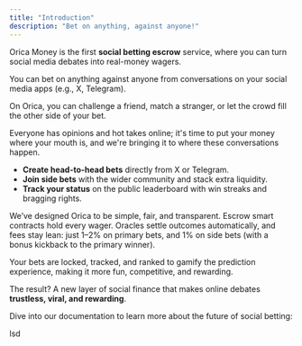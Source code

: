 ```yaml
---
title: "Introduction"
description: "Bet on anything, against anyone!"
---
```


Orica Money is the first **social betting escrow** service, where you can turn social media debates into real-money wagers.

You can bet on anything against anyone from conversations on your social media apps (e.g., X, Telegram).

On Orica, you can challenge a friend, match a stranger, or let the crowd fill the other side of your bet.

Everyone has opinions and hot takes online; it's time to put your money where your mouth is, and we're bringing it to where these conversations happen.

- **Create head-to-head bets** directly from X or Telegram.
- **Join side bets** with the wider community and stack extra liquidity.
- **Track your status** on the public leaderboard with win streaks and bragging rights.

We’ve designed Orica to be simple, fair, and transparent. Escrow smart contracts hold every wager. Oracles settle outcomes automatically, and fees stay lean: just 1–2% on primary bets, and 1% on side bets (with a bonus kickback to the primary winner).

<Info>
  Your bets are locked, tracked, and ranked to gamify the prediction experience, making it more fun, competitive, and rewarding.
</Info>

The result? A new layer of social finance that makes online debates **trustless, viral, and rewarding**.

Dive into our documentation to learn more about the future of social betting:

<Card title="New Card" icon="sparkles">
  lsd
</Card>

<Card title="New Card" icon="sparkles">
  
</Card>

<Card title="New Card" icon="sparkles">
  
</Card>